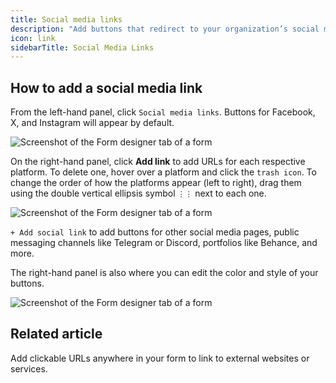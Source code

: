 ```yaml
---
title: Social media links
description: "Add buttons that redirect to your organization’s social media pages, messaging channels, portfolios, and other platforms."
icon: link
sidebarTitle: Social Media Links
---
```


## How to add a social media link

From the left-hand panel, click `Social media links`. Buttons for Facebook, X, and Instagram will appear by default.

<Frame>
  <img src="/images/question-types/image-5.png" alt="Screenshot of the Form designer tab of a form" />
</Frame>

On the right-hand panel, click **Add link** to add URLs for each respective platform. To delete one, hover over a platform and click the `trash icon`. To change the order of how the platforms appear (left to right), drag them using the double vertical ellipsis symbol `⋮⋮` next to each one.

<Frame>
  <img src="/images/question-types/image-6.png" alt="Screenshot of the Form designer tab of a form" />
</Frame>

`+ Add social link` to add buttons for other social media pages, public messaging channels like Telegram or Discord, portfolios like Behance, and more.

The right-hand panel is also where you can edit the color and style of your buttons.

<Frame>
  <img src="/images/question-types/image-7.png" alt="Screenshot of the Form designer tab of a form" />
</Frame>

## Related article

<CardGroup cols={3}>
  <Card title="Add links and external URLs" icon="link" iconType="regular" color="#FFC738" href="/help/add-links-to-form">
  Add clickable URLs anywhere in your form to link to external websites or services.
  </Card>
</CardGroup>
